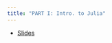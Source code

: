 ```yaml
---
title: "PART I: Intro. to Julia"
---
```


::: {.callout}
- [Slides](slides/SLIDE_julia-intro.qmd)
:::

